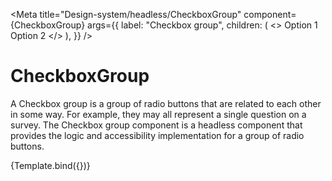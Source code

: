 

<Meta
  title="Design-system/headless/CheckboxGroup"
  component={CheckboxGroup}
  args={{
    label: "Checkbox group",
    children: (
      <>
        <Checkbox value="option 1">Option 1</Checkbox>
        <Checkbox value="option 2">Option 2</Checkbox>
      </>
    ),
  }}
/>


# CheckboxGroup

A Checkbox group is a group of radio buttons that are related to each other in some way. For example, they may all represent a single question on a survey. The Checkbox group component is a headless component that provides the logic and accessibility implementation for a group of radio buttons.

<Canvas>
  <Story name="CheckboxGroup">{Template.bind({})}</Story>
</Canvas>

<ArgsTable story="CheckboxGroup" of={CheckboxGroup} />
